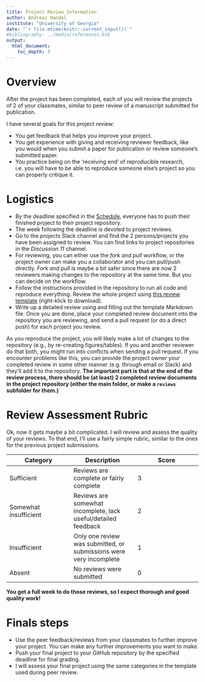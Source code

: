 ```yaml
---
title: Project Review Information 
author: Andreas Handel
institute: "University of Georgia"
date: "`r file.mtime(knitr::current_input())`"
#bibliography: ../media/references.bib
output: 
  html_document:
    toc_depth: 3
---
```



# Overview

After the project has been completed, each of you will review the projects of 2 of your classmates, similar to peer review of a manuscript submitted for publication.

I have several goals for this project review:

* You get feedback that helps you improve your project.
* You get experience with giving and receiving reviewer feedback, like you would when you submit a paper for publication or review someone's submitted paper.
* You practice being on the 'receiving end' of reproducible research, i.e. you will have to be able to reproduce someone else's project so you can properly critique it.

# Logistics
* By the deadline specified in the [Schedule](./Course_Schedule.html), everyone has to push their finished project to their project repository. 
* The week following the deadline is devoted to project reviews. 
* Go to the _projects_ Slack channel and find the 2 persons/projects you have been assigned to review. You can find links to project repositories in the _Discussion 11_ channel.
* For reviewing, you can either use the _fork and pull_ workflow, or the project owner can make you a collaborator and you can pull/push directly. _Fork and pull_ is maybe a bit safer since there are now 2 reviewers making changes to the repository at the same time. But you can decide on the workflow.
* Follow the instructions provided in the repository to run all code and reproduce everything. Review the whole project using [this review template](https://raw.githubusercontent.com/andreashandel/MADAcourse/master/docs/rfiles/Project_Review_Template.Rmd) (right-klick to download).
* Write up a detailed review using and filling out the template Markdown file. Once you are done, place your completed review document into the repository you are reviewing, and send a pull request (or do a direct push) for each project you review.

:::note
As you reproduce the project, you will likely make a lot of changes to the repository (e.g., by re-creating figures/tables). If you and another reviewer do that both, you might run into conflicts when sending a pull request. If you encounter problems like this, you can provide the project owner your completed review in some other manner (e.g. through email or Slack) and they'll add it to the repository. **The important part is that at the end of the review process, there should be (at least) 2 completed review documents in the project repository (either the main folder, or make a `reviews` subfolder for them.)**
:::

# Review Assessment Rubric
Ok, now it gets maybe a bit complicated. I will review and assess the quality of your reviews. To that end, I'll use a fairly simple rubric, similar to the ones for the previous project submissions.

| **Category** | **Description**  | **Score** |
| --- | --- | --- |
| Sufficient | Reviews are complete or fairly complete | 3 |
| Somewhat insufficient | Reviews are somewhat incomplete, lack useful/detailed feedback | 2 |
| Insufficient | Only one review was submitted, or submissions were very incomplete | 1 |
| Absent | No reviews were submitted | 0 |

**You get a full week to do those reviews, so I expect thorough and good quality work!**

# Finals steps
* Use the peer feedback/reviews from your classmates to further improve your project. You can make any further improvements you want to make.
* Push your final project to your GitHub repository by the specified deadline for final grading.
* I will assess your final project using the same categories in the template used during peer review.